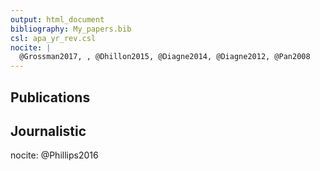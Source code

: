 ```yaml
--- 
output: html_document
bibliography: My_papers.bib
csl: apa_yr_rev.csl
nocite: | 
  @Grossman2017, , @Dhillon2015, @Diagne2014, @Diagne2012, @Pan2008
---
```


## Publications


## Journalistic
nocite: @Phillips2016